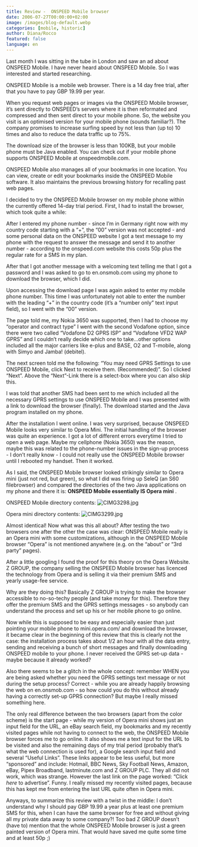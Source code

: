 ```yaml
---
title: Review -  ONSPEED Mobile browser
date: 2006-07-27T00:00:00+02:00
image: /images/blog-default.webp
categories: [mobile, historic]
author: Diana/Rocco
featured: false
language: en
---
```


<div class="entry-content">
Last month I was sitting in the tube in London and saw an ad about ONSPEED Mobile. I have never heard about ONSPEED Mobile. So I was interested and started researching.



ONSPEED Mobile is a mobile web browser. There is a 14 day free trial, after that you have to pay GBP 19.99 per year.

When you request web pages or images via the ONSPEED Mobile browser, it’s sent directly to ONSPEED’s servers where it is then reformated and compressed and then sent direct to your mobile phone. So, the website you visit is an optimised version for your mobile phone (sounds familiar?). The company promises to increase surfing speed by not less than (up to) 10 times and also to reduce the data traffic up to 75%.



The download size of the browser is less than 100KB, but your mobile phone must be Java enabled. You can check out if your mobile phone supports ONSPEED Mobile at onspeedmobile.com.

ONSPEED Mobile also manages all of your bookmarks in one location. You can view, create or edit your bookmarks inside the ONSPEED Mobile software. It also maintains the previous browsing history for recalling past web pages.



I decided to try the ONSPEED Mobile browser on my mobile phone within the currently offered 14-day trial period. First, I had to install the browser, which took quite a while:



After I entered my phone number - since I’m in Germany right now with my country code starting with a “+”, the “00” version was not accepted - and some personal data on the ONSPEED website I got a text message to my phone with the request to answer the message and send it to another number - according to the onspeed.com website this costs 50p plus the regular rate for a SMS in my plan.



After that I got another message with a welcoming text telling me that I got a password and I was asked to go to en.onsmob.com using my phone to download the browser, which I did.



Upon accessing the download page I was again asked to enter my mobile phone number. This time I was unfortunately not able to enter the number with the leading “+” in the country code (it’s a “number only” text input field), so I went with the “00” version.



The page told me, my Nokia 3650 was supported, then I had to choose my “operator and contract type” I went with the second Vodafone option, since there were two called “Vodafone D2 GPRS ISP” and “Vodafone VFD2 WAP GPRS” and I couldn’t really decide which one to take...other options included all the major carriers like e-plus and BASE, O2 and T-mobile, along with Simyo and Jamba! (debitel).



The next screen told me the following: “You may need GPRS Settings to use ONSPEED Mobile, click Next to receive them. (Recommended)”. So I clicked “Next”. Above the “Next”-Link there is a select-box where you can also skip this.



I was told that another SMS had been sent to me which included all the necessary GPRS settings to use ONSPEED Mobile and I was presented with a link to download the browser (finally). The download started and the Java program installed on my phone.



After the installation I went online. I was very surprised, because ONSPEED Mobile looks very similar to Opera Mini. The initial handling of the browser was quite an experience. I got a lot of different errors everytime I tried to open a web page. Maybe my cellphone (Nokia 3650) was the reason, maybe this was related to the phone-number issues in the sign-up process - I don’t really know - I could not really use the ONSPEED Mobile browser until I rebooted my handset. Then it worked.



As I said, the ONSPEED Mobile browser looked strikingly similar to Opera mini (just not red, but green), so what I did was firing up SeleQ (an S60 filebrowser) and compared the directories of the two Java applications on my phone and there it is: **ONSPEED Mobile essentially IS Opera mini** .



ONSPEED Mobile directory contents:<img id="image26" alt="CIMG3298.jpg" src="http://pavingways.com/wp-content/uploads/CIMG3298.thumbnail.jpg" />



Opera mini directory contents:<img id="image27" alt="CIMG3299.jpg" src="http://pavingways.com/wp-content/uploads/CIMG3299.thumbnail.jpg" />



Almost identical! Now what was this all about? After testing the two browsers one after the other the case was clear: ONSPEED Mobile really is an Opera mini with some customizations, although in the ONSPEED Mobile browser “Opera” is not mentioned anywhere (e.g. on the “about” or “3rd party” pages).



After a little googling I found the proof for this theory on the Opera Website. Z GROUP, the company selling the ONSPEED Mobile browser has licenced the technology from Opera and is selling it via their premium SMS and yearly usage-fee service.



Why are they doing this? Basically Z GROUP is trying to make the browser accessible to no-so-techy people (and take money for this). Therefore they offer the premium SMS and the GPRS settings messages - so anybody can understand the process and set up his or her mobile phone to go online.



Now while this is supposed to be easy and especially easier than just pointing your mobile phone to mini.opera.com/ and download the browser, it became clear in the beginning of this review that this is clearly not the case: the installation process takes about 1/2 an hour with all the data entry, sending and receiving a bunch of short messages and finally downloading ONSPEED mobile to your phone. I never received the GPRS set-up data - maybe because it already worked?



Also there seems to be a glitch in the whole concept: remember WHEN you are being asked whether you need the GPRS settings text message or not during the setup process? Correct - while you are already happily browsing the web on en.onsmob.com - so how could you do this without already having a correctly set-up GPRS connection? But maybe I really missed something here.



The only real difference between the two browsers (apart from the color scheme) is the start page - while my version of Opera mini shows just an input field for the URL, an eBay search field, my bookmarks and my recently visited pages while not having to connect to the web, the ONSPEED Mobile browser forces me to go online. It also shows me a text input for the URL to be visited and also the remaining days of my trial period (probably that’s what the web connection is used for), a Google search input field and several “Useful Links”. These links appear to be less useful, but more “sponsored” and include: Hotmail, BBC News, Sky Football News, Amazon, eBay, Pipex Broadband, lastminute.com and Z GROUP PLC. They all did not work, which was strange. However the last link on the page worked: “Click <em>here</em> to advertise”. Funny. I really missed my recently visited pages, because this has kept me from entering the last URL quite often in Opera mini.



Anyways, to summarize this review with a twist in the middle: I don’t understand why I should pay GBP 19.99 a year plus at least one premium SMS for this, when I can have the same browser for free and without giving all my private data away to some company?!  Too bad Z GROUP doesn’t (have to) mention that the whole ONSPEED Mobile browser is just a green painted version of Opera mini. That would have saved me quite some time and at least 50p ;)
</div>

